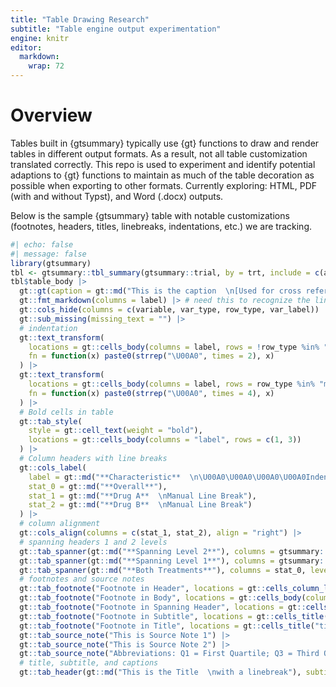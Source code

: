 ```yaml
---
title: "Table Drawing Research"
subtitle: "Table engine output experimentation"
engine: knitr
editor:
  markdown:
    wrap: 72
---
```


# Overview

Tables built in {gtsummary} typically use {gt} functions to draw and render 
tables in different output formats. As a result, not all table customization
translated correctly. This repo is used to experiment and identify potential
adaptions to {gt} functions to maintain as much of the table decoration as possible
when exporting to other formats. Currently exploring: HTML, PDF 
(with and without Typst), and Word (.docx) outputs.

Below is the sample {gtsummary} table with notable customizations (footnotes, 
headers, titles, linebreaks, indentations, etc.) we are tracking.

```r
#| echo: false
#| message: false
library(gtsummary)
tbl <- gtsummary::tbl_summary(gtsummary::trial, by = trt, include = c(age, grade), missing = "always", label = list(age = "Age  \n\U00A0\U00A0linebreak in a cell")) |> add_overall()
tbl$table_body |> 
  gt::gt(caption = gt::md("This is the caption  \n[Used for cross referencing in Quarto; but I don't think a footnote can be attached]")) |> 
  gt::fmt_markdown(columns = label) |> # need this to recognize the line break in the table body
  gt::cols_hide(columns = c(variable, var_type, row_type, var_label)) |> 
  gt::sub_missing(missing_text = "") |> 
  # indentation
  gt::text_transform(
    locations = gt::cells_body(columns = label, rows = !row_type %in% "label"),
    fn = function(x) paste0(strrep("\U00A0", times = 2), x)
  ) |> 
  gt::text_transform(
    locations = gt::cells_body(columns = label, rows = row_type %in% "missing"),
    fn = function(x) paste0(strrep("\U00A0", times = 4), x)
  ) |> 
  # Bold cells in table
  gt::tab_style(
    style = gt::cell_text(weight = "bold"), 
    locations = gt::cells_body(columns = "label", rows = c(1, 3))
  ) |> 
  # Column headers with line breaks
  gt::cols_label(
    label = gt::md("**Characteristic**  \n\U00A0\U00A0\U00A0\U00A0Indented Header"), 
    stat_0 = gt::md("**Overall**"),
    stat_1 = gt::md("**Drug A**  \nManual Line Break"), 
    stat_2 = gt::md("**Drug B**  \nManual Line Break")
  ) |> 
  # column alignment
  gt::cols_align(columns = c(stat_1, stat_2), align = "right") |> 
  # spanning headers 1 and 2 levels
  gt::tab_spanner(gt::md("**Spanning Level 2**"), columns = gtsummary::all_stat_cols(), level = 2L, id = "stat_1_L2") |> 
  gt::tab_spanner(gt::md("**Spanning Level 1**"), columns = gtsummary::all_stat_cols(FALSE), level = 1L, id = "stat_1_L1") |> 
  gt::tab_spanner(gt::md("**Both Treatments**"), columns = stat_0, level = 1L, id = "stat_0_L1") |> 
  # footnotes and source notes
  gt::tab_footnote("Footnote in Header", locations = gt::cells_column_labels(columns = label)) |> 
  gt::tab_footnote("Footnote in Body", locations = gt::cells_body(columns = label, row = 1L)) |> 
  gt::tab_footnote("Footnote in Spanning Header", locations = gt::cells_column_spanners(spanners = "stat_1_L1")) |> 
  gt::tab_footnote("Footnote in Subtitle", locations = gt::cells_title("subtitle")) |> 
  gt::tab_footnote("Footnote in Title", locations = gt::cells_title("title")) |> 
  gt::tab_source_note("This is Source Note 1") |> 
  gt::tab_source_note("This is Source Note 2") |> 
  gt::tab_source_note("Abbreviations: Q1 = First Quartile; Q3 = Third Quartile") |> 
  # title, subtitle, and captions
  gt::tab_header(gt::md("This is the Title  \nwith a linebreak"), subtitle = "This is the Subtitle")
```
